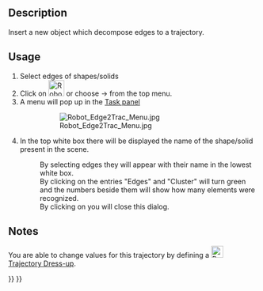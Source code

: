 <languages/>
<translate>

<!--T:8-->
{{Docnav
|[[Robot_InsertWaypointPre|Insert a waypoint preselected]]
|[[Robot_TrajectoryDressUp|Dress-up a trajectory]]
|[[Robot_Workbench|Robot]]
|IconL=Robot_InsertWaypointPre.svg
|IconR=Robot_TrajectoryDressUp.svg
|IconC=Workbench_Robot.svg
}}

<!--T:2-->
{{GuiCommand
|Name=Robot Edge2Trac
|MenuLocation=Robot → Edge to trajectory
|Workbenches=[[Robot_Workbench|Robot]]
}}

==Description== <!--T:12-->

<!--T:3-->
Insert a new object which decompose edges to a trajectory.

==Usage== <!--T:13-->

<!--T:4-->
# Select edges of shapes/solids
# Click on [[Image:Robot_Edge2Trac.svg|32px]] or choose {{KEY|Robot}}  →  {{KEY|[[Image:Robot_Edge2Trac.svg|32px]] Edge to Trajectory...}} from the top menu.
# A menu will pop up in the [[Task_panel|Task panel]]
#: [[Image:Robot_Edge2Trac_Menu.jpg]]
# In the top white box there will be displayed the name of the shape/solid present in the scene.
#: By selecting edges they will appear with their name in the lowest white box.
#: By clicking on {{KEY|Apply}} the entries "Edges" and "Cluster" will turn green and the numbers beside them will show how many elements were recognized.
#: By clicking on {{KEY|OK}} you will close this dialog.

==Notes== <!--T:14-->

<!--T:5-->
You are able to change values for this trajectory by defining a [[Image:Robot_TrajectoryDressUp.svg|24px]] [[Robot_TrajectoryDressUp|Trajectory Dress-up]].


<!--T:9-->
{{Docnav
|[[Robot_InsertWaypointPre|Insert a waypoint preselected]]
|[[Robot_TrajectoryDressUp|Dress-up a trajectory]]
|[[Robot_Workbench|Robot]]
|IconL=Robot_InsertWaypointPre.svg
|IconR=Robot_TrajectoryDressUp.svg
|IconC=Workbench_Robot.svg
}}

</translate>
{{Robot_Tools_navi{{#translation:}}}}
{{Userdocnavi{{#translation:}}}}
